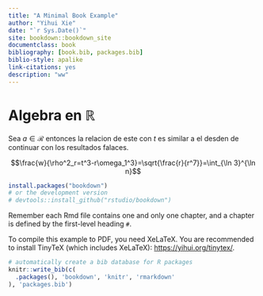 ```yaml
--- 
title: "A Minimal Book Example"
author: "Yihui Xie"
date: "`r Sys.Date()`"
site: bookdown::bookdown_site
documentclass: book
bibliography: [book.bib, packages.bib]
biblio-style: apalike
link-citations: yes
description: "ww"
---
```


# Algebra en $\mathbb{R}$
Sea $a\in\mathcal{R}$ entonces la relacion de este con $t$ es similar a el desden de continuar con los resultados falaces.

 
 
 $$\frac{w}{\rho^2_r=t^3-r\omega_1^3}=\sqrt{\frac{r}{r^7}}=\int_{\ln  3}^{\ln n}$$
 
```r
install.packages("bookdown")
# or the development version
# devtools::install_github("rstudio/bookdown")
```

Remember each Rmd file contains one and only one chapter, and a chapter is defined by the first-level heading `#`.

To compile this example to PDF, you need XeLaTeX. You are recommended to install TinyTeX (which includes XeLaTeX): <https://yihui.org/tinytex/>.

```r
# automatically create a bib database for R packages
knitr::write_bib(c(
  .packages(), 'bookdown', 'knitr', 'rmarkdown'
), 'packages.bib')
```
